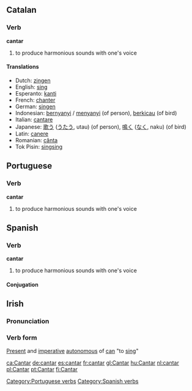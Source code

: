 ==Catalan==
===Verb===
'''cantar'''
#  to produce harmonious sounds with one's voice

====Translations====
*Dutch: [[zingen]]
*English: [[sing]]
*Esperanto: [[kanti]]
*French: [[chanter]]
*German: [[singen]]
*Indonesian: [[nyanyi|bernyanyi]] / [[nyanyi|menyanyi]] (of person), [[kicau|berkicau]] (of bird)
*Italian: [[cantare]]
*Japanese: [[歌う]] ([[うたう]], utau) (of person), [[鳴く]] ([[なく]], naku) (of bird)
*Latin: [[canere]]
*Romanian: [[cânta]]
*Tok Pisin: [[singsing]]

==Portuguese==
===Verb===
[[Category:Portuguese verbs]]
'''cantar'''
#  to produce harmonious sounds with one's voice

==Spanish==
===Verb===
[[Category:Spanish verbs]]
'''cantar'''
#  to produce harmonious sounds with one's voice

==== Conjugation ====
{{W.es.v.conj.ar|cant}}

==Irish==
===Pronunciation===
{{IPA|[ˈkantər]}}
===Verb form===
[[Present]] and [[imperative]] [[autonomous]] of [[can#Irish|can]] "to [[sing]]"

[[ca:Cantar]]
[[de:cantar]]
[[es:cantar]]
[[fr:cantar]]
[[gl:Cantar]]
[[hu:Cantar]]
[[nl:cantar]]
[[pl:Cantar]]
[[pt:Cantar]]
[[fi:Cantar]]